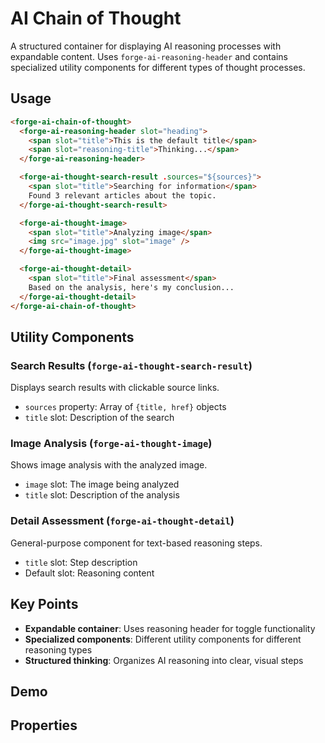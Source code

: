 
<Meta of={AiChainOfThoughtStories} />

# AI Chain of Thought

A structured container for displaying AI reasoning processes with expandable content. Uses `forge-ai-reasoning-header` and contains specialized utility components for different types of thought processes.

## Usage

```html
<forge-ai-chain-of-thought>
  <forge-ai-reasoning-header slot="heading">
    <span slot="title">This is the default title</span>
    <span slot="reasoning-title">Thinking...</span>
  </forge-ai-reasoning-header>

  <forge-ai-thought-search-result .sources="${sources}">
    <span slot="title">Searching for information</span>
    Found 3 relevant articles about the topic.
  </forge-ai-thought-search-result>

  <forge-ai-thought-image>
    <span slot="title">Analyzing image</span>
    <img src="image.jpg" slot="image" />
  </forge-ai-thought-image>

  <forge-ai-thought-detail>
    <span slot="title">Final assessment</span>
    Based on the analysis, here's my conclusion...
  </forge-ai-thought-detail>
</forge-ai-chain-of-thought>
```

## Utility Components

### Search Results (`forge-ai-thought-search-result`)

Displays search results with clickable source links.

- `sources` property: Array of `{title, href}` objects
- `title` slot: Description of the search

### Image Analysis (`forge-ai-thought-image`)

Shows image analysis with the analyzed image.

- `image` slot: The image being analyzed
- `title` slot: Description of the analysis

### Detail Assessment (`forge-ai-thought-detail`)

General-purpose component for text-based reasoning steps.

- `title` slot: Step description
- Default slot: Reasoning content

## Key Points

- **Expandable container**: Uses reasoning header for toggle functionality
- **Specialized components**: Different utility components for different reasoning types
- **Structured thinking**: Organizes AI reasoning into clear, visual steps

## Demo

<Canvas of={AiChainOfThoughtStories.Demo} />

## Properties

<ArgTypes of={AiChainOfThoughtStories} />
